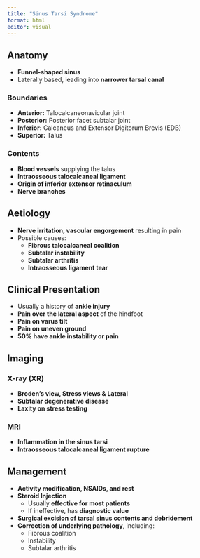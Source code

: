 ```yaml
---
title: "Sinus Tarsi Syndrome"
format: html
editor: visual
---
```


## Anatomy
- **Funnel-shaped sinus**
- Laterally based, leading into **narrower tarsal canal**

### Boundaries
- **Anterior:** Talocalcaneonavicular joint
- **Posterior:** Posterior facet subtalar joint
- **Inferior:** Calcaneus and Extensor Digitorum Brevis (EDB)
- **Superior:** Talus

### Contents
- **Blood vessels** supplying the talus
- **Intraosseous talocalcaneal ligament**
- **Origin of inferior extensor retinaculum**
- **Nerve branches**

## Aetiology
- **Nerve irritation, vascular engorgement** resulting in pain
- Possible causes:
  - **Fibrous talocalcaneal coalition**
  - **Subtalar instability**
  - **Subtalar arthritis**
  - **Intraosseous ligament tear**

## Clinical Presentation
- Usually a history of **ankle injury**
- **Pain over the lateral aspect** of the hindfoot
- **Pain on varus tilt**
- **Pain on uneven ground**
- **50% have ankle instability or pain**

## Imaging

### X-ray (XR)
- **Broden’s view, Stress views & Lateral**
- **Subtalar degenerative disease**
- **Laxity on stress testing**

### MRI
- **Inflammation in the sinus tarsi**
- **Intraosseous talocalcaneal ligament rupture**

## Management
- **Activity modification, NSAIDs, and rest**
- **Steroid Injection**
  - Usually **effective for most patients**
  - If ineffective, has **diagnostic value**
- **Surgical excision of tarsal sinus contents and debridement**
- **Correction of underlying pathology**, including:
  - Fibrous coalition
  - Instability
  - Subtalar arthritis
